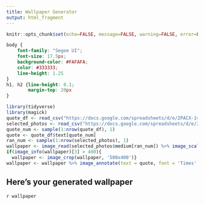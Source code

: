 ---
title: Wallpaper Generator
output: html_fragment
---

```{r setup, include=FALSE}
knitr::opts_chunk$set(echo=FALSE, message=FALSE, warning=FALSE, error=FALSE)

```

```{css echo=FALSE}
body {
    font-family: "Segoe UI";
    font-size: 17.5px;
    background-color: #FAFAFA;
    color: #333333;
    line-height: 1.25
}
h1, h2 {line-height: 0.1;
        margin-top: 20px
}
```

```{r eval=TRUE, echo=FALSE, error=FALSE, warning=FALSE}
library(tidyverse)
library(magick)
quote_df <- read_csv("https://docs.google.com/spreadsheets/d/e/2PACX-1vQBZ1n2RDp2CQ8wsKVUKNc1v_ZsGYU6AU5z_nVyxeZ-oGnaNYQy1K7DojEE0ahuR6s7NGXyjxv0UVYn/pub?output=csv")
selected_photos <- read_csv("https://docs.google.com/spreadsheets/d/e/2PACX-1vSD5GQ00xQV9jhqSte32rnOXM4WJePiYurWHjz18TMEwkJqilSaDdtUMpw41ZBEkn4w7qpxNDhBFPOb/pub?output=csv")
quote_num <- sample(1:nrow(quote_df), 1) 
quote <- quote_df$text[quote_num]
ran_num <- sample(1:nrow(selected_photos), 1)
wallpaper <- image_read(selected_photos$medium[ran_num]) %>% image_scale(500) 
if(image_info(wallpaper)[3] > 400){
  wallpaper <- image_crop(wallpaper, '500x400')}
wallpaper <- wallpaper %>% image_annotate(text = quote, font = 'Times', size = 20, gravity = 'center', color = '#222222')

```

## Here's your generated wallpaper

`r wallpaper`

